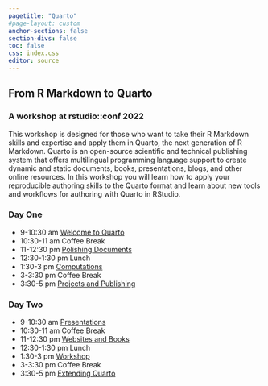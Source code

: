 ```yaml
---
pagetitle: "Quarto"
#page-layout: custom
anchor-sections: false
section-divs: false
toc: false
css: index.css
editor: source
---
```


::: {.hero-banner}

::: {.content-block}

# From R Markdown to Quarto

### A workshop at rstudio::conf 2022

This workshop is designed for those who want to take their R Markdown skills and expertise and apply them in Quarto, the next generation of R Markdown. Quarto is an open-source scientific and technical publishing system that offers multilingual programming language support to create dynamic and static documents, books, presentations, blogs, and other online resources. In this workshop you will learn how to apply your reproducible authoring skills to the Quarto format and learn about new tools and workflows for authoring with Quarto in RStudio.
:::

<!-- ::: {.grid} -->

<!-- ::: {.g-col-8} -->
<!-- # From R Markdown to Quarto -->

<!-- ### Quarto^[®]{.trademark}^ is an open-source scientific and technical publishing system built on Pandoc -->

<!-- This workshop is designed for those who want to take their R Markdown skills and expertise and apply them in Quarto, the next generation of R Markdown. Quarto is an open-source scientific and technical publishing system that offers multilingual programming language support to create dynamic and static documents, books, presentations, blogs, and other online resources. In this workshop you will learn how to apply your reproducible authoring skills to the Quarto format and learn about new tools and workflows for authoring with Quarto in RStudio. -->
<!-- ::: -->

<!-- ::: {.g-col-4} -->
<!-- ![](images/seaplane.png){fig-alt="Seaplane."} -->
<!-- ::: -->

<!-- ::: -->

:::

::: {.content-block}
::: {.features}

::: {.feature}
### Day One
- 9-10:30 am [Welcome to Quarto](materials/1-welcome-to-quarto)
- 10:30-11 am Coffee Break
- 11-12:30 pm [Polishing Documents](materials/2-polishing-documents)
- 12:30-1:30 pm Lunch
- 1:30-3 pm [Computations](materials/3-computations)
- 3-3:30 pm Coffee Break
- 3:30-5 pm [Projects and Publishing](materials/4-projects-and-publishing)
:::

::: {.feature}
### Day Two
- 9-10:30 am [Presentations](materials/5-presentations)
- 10:30-11 am Coffee Break
- 11-12:30 pm [Websites and Books](materials/6-websites-and-books)
- 12:30-1:30 pm Lunch
- 1:30-3 pm [Workshop](materials/7-workshop)
- 3-3:30 pm Coffee Break
- 3:30-5 pm [Extending Quarto](materials/8-extending-quarto)
:::
:::
:::
